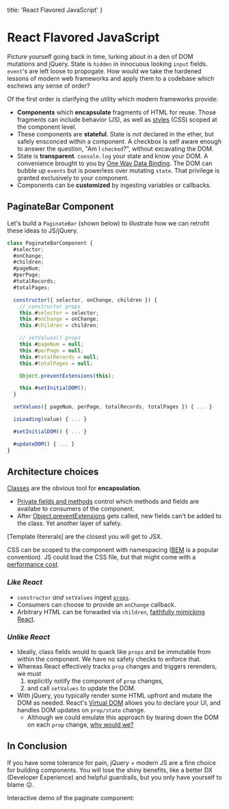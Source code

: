 
  title: 'React Flavored JavaScript'
}

# React Flavored JavaScript

Picture yourself going back in time, lurking about in a den of DOM mutations and jQuery. State is `hidden` in innocuous looking `input` fields. `event`'s are left loose to propogate. How would we take the hardened lessons of modern web frameworks and apply them to a codebase which eschews any sense of order?

Of the first order is clarifying the utility which modern frameworks provide:

- **Components** which **encapsulate** fragments of HTML for reuse. Those fragments can include behavior (JS), as well as [styles](https://github.com/css-modules/css-modules) (CSS) scoped at the component level.
- These components are **stateful**. State is _not_ declared in the ether, but safely ensconced within a component. A checkbox is self aware enough to answer the question, "Am I `checked`?", without excavating the DOM.
- State is **transparent**. `console.log` your state and know your DOM. A convenience brought to you by [One Way Data Binding](https://stackoverflow.com/questions/34519889/can-anyone-explain-the-difference-between-reacts-one-way-data-binding-and-angula). The DOM can bubble up `events` but is powerless over mutating `state`. That privilege is granted exclusively to your component.
- Components can be **customized** by ingesting variables or callbacks.

## PaginateBar Component

Let's build a `PaginateBar` (shown below) to illustrate how we can retrofit these ideas to JS/jQuery.


<PaginatorWrapper />


```js
class PaginateBarComponent {
  #selector;
  #onChange;
  #children;
  #pageNum;
  #perPage;
  #totalRecords;
  #totalPages;

  constructor({ selector, onChange, children }) {
    // constructor props
    this.#selector = selector;
    this.#onChange = onChange;
    this.#children = children;

    // setValues() props
    this.#pageNum = null;
    this.#perPage = null;
    this.#totalRecords = null;
    this.#totalPages = null;

    Object.preventExtensions(this);

    this.#setInitialDOM();
  }

  setValues({ pageNum, perPage, totalRecords, totalPages }) { ... }

  isLoading(value) { ... }

  #setInitialDOM() { ... }

  #updateDOM() { ... }
}
```

## Architecture choices

[Classes](https://developer.mozilla.org/en-US/docs/Web/JavaScript/Reference/Classes) are the obvious tool for **encapsulation**.
  -  [Private fields and methods](https://developer.mozilla.org/en-US/docs/Web/JavaScript/Reference/Classes/Private_class_fields) control which methods and fields are availabe to consumers of the component.
  - After [Object.preventExtensions](https://developer.mozilla.org/en-US/docs/Web/JavaScript/Reference/Global_Objects/Object/preventExtensions) gets called, new fields can't be added to the class. Yet another layer of safety.

[Template litererals] are the closest you will get to JSX.

CSS can be scoped to the component with namespacing ([BEM](http://getbem.com/naming/) is a popular convention). JS could load the CSS file, but that might come with a [performance cost](https://web.dev/defer-non-critical-css/#optimize).

### _Like React_
- `constructor` _and_ `setValues` ingest [`props`](https://reactjs.org/docs/components-and-props.html).
- Consumers can choose to provide an `onChange` callback.
- Arbitrary HTML can be forwaded via `children`, [faithfully mimicking React](https://reactjs.org/docs/composition-vs-inheritance.html#containment).

### _Unlike React_
- Ideally, class fields would to quack like `props` and be immutable from within the component. We have no safety checks to enforce that.
- Whereas React effectively tracks `prop` changes and triggers rerenders, we must
  1. explicitly notify the component of `prop` changes,
  2. and call `setValues` to update the DOM.
- With jQuery, you typically render some HTML upfront and mutate the DOM as needed. React's [Virtual DOM](https://reactjs.org/docs/faq-internals.html) allows you to declare your UI, and handles DOM updates on `prop/state` change.
  - Although we could emulate this approach by tearing down the DOM on each `prop` change, [why would we?](https://svelte.dev/blog/virtual-dom-is-pure-overhead)

## In Conclusion

If you have some tolerance for pain, jQuery + modern JS are a fine choice for building components. You will lose the shiny benefits, like a better DX (Developer Experience) and helpful guardrails, but you only have yourself to blame 😉.

Interactive demo of the paginate component:

<CodeEmbed path="https://stackblitz.com/edit/jquery-2mfqsw?embed=1&file=index.js" />

